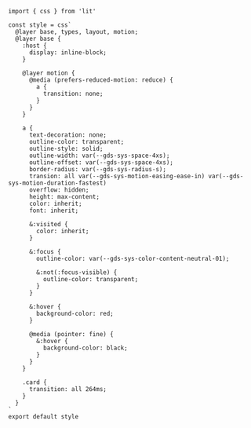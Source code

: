 ```tsx
import { css } from 'lit'

const style = css`
  @layer base, types, layout, motion;
  @layer base {
    :host {
      display: inline-block;
    }

    @layer motion {
      @media (prefers-reduced-motion: reduce) {
        a {
          transition: none;
        }
      }
    }

    a {
      text-decoration: none;
      outline-color: transparent;
      outline-style: solid;
      outline-width: var(--gds-sys-space-4xs);
      outline-offset: var(--gds-sys-space-4xs);
      border-radius: var(--gds-sys-radius-s);
      transion: all var(--gds-sys-motion-easing-ease-in) var(--gds-sys-motion-duration-fastest)
      overflow: hidden;
      height: max-content;
      color: inherit;
      font: inherit;

      &:visited {
        color: inherit;
      }

      &:focus {
        outline-color: var(--gds-sys-color-content-neutral-01);

        &:not(:focus-visible) {
          outline-color: transparent;
        }
      }

      &:hover {
        background-color: red;
      }

      @media (pointer: fine) {
        &:hover {
          background-color: black;
        }
      }
    }

    .card {
      transition: all 264ms;
    }
  }
`
export default style
